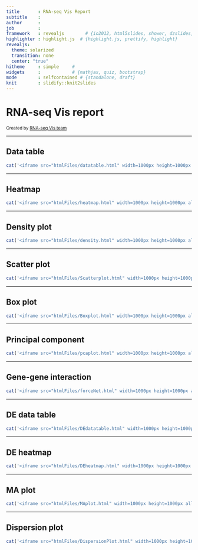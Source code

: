 ```yaml
---
title       : RNA-seq Vis Report
subtitle    : 
author      : 
job         : 
framework   : revealjs        # {io2012, html5slides, shower, dzslides, ...}
highlighter : highlight.js  # {highlight.js, prettify, highlight}
revealjs:
  theme: solarized
  transition: none
  center: "true"
hitheme     : simple     # 
widgets     :            # {mathjax, quiz, bootstrap}
mode        : selfcontained # {standalone, draft}
knit        : slidify::knit2slides
---
```


<style type="text/css">
body {background:none transparent;
}
</style>

<script language="javascript" type="text/javascript">
  function resizeIframe(obj) {
    obj.style.height = obj.contentWindow.document.body.scrollHeight + 'px';
  }
</script>

# RNA-seq Vis report
<small> Created by [RNA-seq Vis team](https://yuanhangliu.shinyapps.io/RNA-seq)</small>

---

## Data table
```r
cat('<iframe src="htmlFiles/datatable.html" width=1000px height=1000px allowtransparency="true"> </iframe>')
```

---

## Heatmap

```r
cat('<iframe src="htmlFiles/heatmap.html" width=1000px height=1000px allowtransparency="true"> </iframe>')
```

---

## Density plot
```r
cat('<iframe src="htmlFiles/density.html" width=1000px height=1000px allowtransparency="true"> </iframe>')
```

---

## Scatter plot

```r
cat('<iframe src="htmlFiles/Scatterplot.html" width=1000px height=1000px allowtransparency="true"> </iframe>')
```

---

## Box plot

```r
cat('<iframe src="htmlFiles/Boxplot.html" width=1000px height=1000px allowtransparency="true"> </iframe>')
```

---

## Principal component

```r
cat('<iframe src="htmlFiles/pcaplot.html" width=1000px height=1000px allowtransparency="true"> </iframe>')
```

---

## Gene-gene interaction

```r
cat('<iframe src="htmlFiles/forceNet.html" width=1000px height=1000px allowtransparency="true"> </iframe>')
```

---

## DE data table

```r
cat('<iframe src="htmlFiles/DEdatatable.html" width=1000px height=1000px allowtransparency="true"> </iframe>')
```

---

## DE heatmap

```r
cat('<iframe src="htmlFiles/DEheatmap.html" width=1000px height=1000px allowtransparency="true"> </iframe>')
```

---

## MA plot

```r
cat('<iframe src="htmlFiles/MAplot.html" width=1000px height=1000px allowtransparency="true"> </iframe>')
```

---

## Dispersion plot

```r
cat('<iframe src="htmlFiles/DispersionPlot.html" width=1000px height=1000px allowtransparency="true"> </iframe>')
```


